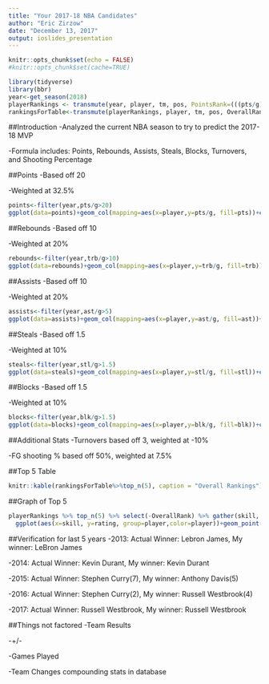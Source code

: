 ```yaml
---
title: "Your 2017-18 NBA Candidates"
author: "Eric Zirzow"
date: "December 13, 2017"
output: ioslides_presentation
---
```


```r
knitr::opts_chunk$set(echo = FALSE)
#knitr::opts_chunk$set(cache=TRUE)

library(tidyverse)
library(bbr)
year<-get_season(2018)
playerRankings <- transmute(year, player, tm, pos, PointsRank=(((pts/g)/20)*.325), ReboundsRank=(((trb/g)/10)*.2), AssistsRank=(((ast/g)/5)*.2), StealsRank=(((stl/g)/1.5)*.1), BlocksRank=(((blk/g)/1)*.1), TurnoversRank=(((tov/g)/3)*.1), PctRank=(((fg_pct)/.5)*.075), OverallRank=PointsRank+ReboundsRank+AssistsRank+StealsRank+BlocksRank-TurnoversRank+PctRank)%>%top_n(15)%>%arrange(desc(OverallRank))
rankingsForTable<-transmute(playerRankings, player, tm, pos, OverallRank)
```
##Introduction
-Analyzed the current NBA season to try to predict the 2017-18 MVP

-Formula includes: Points, Rebounds, Assists, Steals, Blocks, Turnovers, and Shooting Percentage

##Points
-Based off 20

-Weighted at 32.5%
```r
points<-filter(year,pts/g>20)
ggplot(data=points)+geom_col(mapping=aes(x=player,y=pts/g, fill=pts))+coord_flip()
```

##Rebounds
-Based off 10

-Weighted at 20%
```r
rebounds<-filter(year,trb/g>10)
ggplot(data=rebounds)+geom_col(mapping=aes(x=player,y=trb/g, fill=trb))+coord_flip()
```

##Assists
-Based off 10

-Weighted at 20%
```r
assists<-filter(year,ast/g>5)
ggplot(data=assists)+geom_col(mapping=aes(x=player,y=ast/g, fill=ast))+coord_flip()
```

##Steals
-Based off 1.5

-Weighted at 10%
```r
steals<-filter(year,stl/g>1.5)
ggplot(data=steals)+geom_col(mapping=aes(x=player,y=stl/g, fill=stl))+coord_flip()
```

##Blocks
-Based off 1.5

-Weighted at 10%
```r
blocks<-filter(year,blk/g>1.5)
ggplot(data=blocks)+geom_col(mapping=aes(x=player,y=blk/g, fill=blk))+coord_flip()
```

##Additional Stats
-Turnovers based off 3, weighted at -10%

-FG shooting % based off 50%, weighted at 7.5%

##Top 5 Table
```r
knitr::kable(rankingsForTable%>%top_n(5), caption = "Overall Rankings")
```

##Graph of Top 5
```r
playerRankings %>% top_n(5) %>% select(-OverallRank) %>% gather(skill, rating, -player, -tm, -pos) %>%
  ggplot(aes(x=skill, y=rating, group=player,color=player))+geom_point()+geom_line()
```

##Verification for last 5 years
-2013: Actual Winner: Lebron James, My winner: LeBron James

-2014: Actual Winner: Kevin Durant, My winner: Kevin Durant

-2015: Actual Winner: Stephen Curry(7), My winner: Anthony Davis(5)

-2016: Actual Winner: Stephen Curry(2), My winner: Russell Westbrook(4)

-2017: Actual Winner: Russell Westbrook, My winner: Russell Westbrook

##Things not factored
-Team Results

-+/-

-Games Played

-Team Changes compounding stats in database